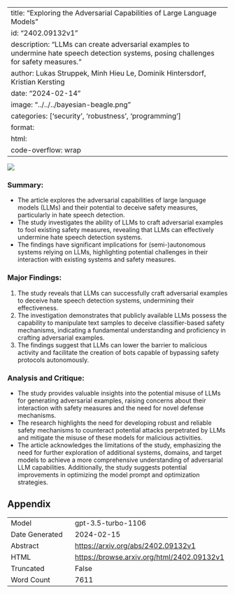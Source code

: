 
---
title: "Exploring the Adversarial Capabilities of Large Language Models"
id: "2402.09132v1"
description: "LLMs can create adversarial examples to undermine hate speech detection systems, posing challenges for safety measures."
author: Lukas Struppek, Minh Hieu Le, Dominik Hintersdorf, Kristian Kersting
date: "2024-02-14"
image: "../../../bayesian-beagle.png"
categories: ['security', 'robustness', 'programming']
format:
  html:
    code-overflow: wrap
---

![](../../../bayesian-beagle.png)

### Summary:
- The article explores the adversarial capabilities of large language models (LLMs) and their potential to deceive safety measures, particularly in hate speech detection.
- The study investigates the ability of LLMs to craft adversarial examples to fool existing safety measures, revealing that LLMs can effectively undermine hate speech detection systems.
- The findings have significant implications for (semi-)autonomous systems relying on LLMs, highlighting potential challenges in their interaction with existing systems and safety measures.

### Major Findings:
1. The study reveals that LLMs can successfully craft adversarial examples to deceive hate speech detection systems, undermining their effectiveness.
2. The investigation demonstrates that publicly available LLMs possess the capability to manipulate text samples to deceive classifier-based safety mechanisms, indicating a fundamental understanding and proficiency in crafting adversarial examples.
3. The findings suggest that LLMs can lower the barrier to malicious activity and facilitate the creation of bots capable of bypassing safety protocols autonomously.

### Analysis and Critique:
- The study provides valuable insights into the potential misuse of LLMs for generating adversarial examples, raising concerns about their interaction with safety measures and the need for novel defense mechanisms.
- The research highlights the need for developing robust and reliable safety mechanisms to counteract potential attacks perpetrated by LLMs and mitigate the misuse of these models for malicious activities.
- The article acknowledges the limitations of the study, emphasizing the need for further exploration of additional systems, domains, and target models to achieve a more comprehensive understanding of adversarial LLM capabilities. Additionally, the study suggests potential improvements in optimizing the model prompt and optimization strategies.

## Appendix

|          |          |
|----------|----------|
| Model     | gpt-3.5-turbo-1106       |
| Date Generated     | 2024-02-15       |
| Abstract | [https://arxiv.org/abs/2402.09132v1](https://arxiv.org/abs/2402.09132v1)        |
| HTML     | [https://browse.arxiv.org/html/2402.09132v1](https://browse.arxiv.org/html/2402.09132v1)       |
| Truncated       | False       |
| Word Count       | 7611       |